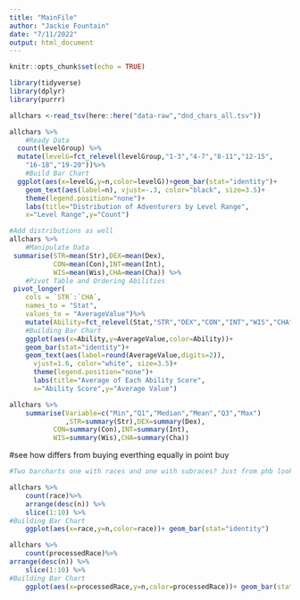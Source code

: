 ```yaml
---
title: "MainFile"
author: "Jackie Fountain"
date: "7/11/2022"
output: html_document
---
```


```r
knitr::opts_chunk$set(echo = TRUE)
```

```r
library(tidyverse)
library(dplyr)
library(purrr)
```

```r
allchars <-read_tsv(here::here("data-raw","dnd_chars_all.tsv"))
```

```r
allchars %>%
    #Ready Data
  count(levelGroup) %>%
  mutate(levelG=fct_relevel(levelGroup,"1-3","4-7","8-11","12-15",
  	"16-18","19-20"))%>%
	#Build Bar Chart
  ggplot(aes(x=levelG,y=n,color=levelG))+geom_bar(stat="identity")+
    geom_text(aes(label=n), vjust=-.3, color="black", size=3.5)+
    theme(legend.position="none")+
	labs(title="Distribution of Adventurers by Level Range",
	x="Level Range",y="Count")
```

```r
#Add distributions as well
allchars %>%
	#Manipulate Data
 summarise(STR=mean(Str),DEX=mean(Dex),
		   CON=mean(Con),INT=mean(Int),
		   WIS=mean(Wis),CHA=mean(Cha)) %>%
	#Pivot Table and Ordering Abilities
 pivot_longer(
    cols = `STR`:`CHA`,
    names_to = "Stat",
    values_to = "AverageValue")%>%
	mutate(Ability=fct_relevel(Stat,"STR","DEX","CON","INT","WIS","CHA"))%>%
	#Building Bar Chart
	ggplot(aes(x=Ability,y=AverageValue,color=Ability))+
	geom_bar(stat="identity")+ 
    geom_text(aes(label=round(AverageValue,digits=2)), 
      vjust=1.6, color="white", size=3.5)+
      theme(legend.position="none")+
	  labs(title="Average of Each Ability Score", 
	  x="Ability Score",y="Average Value")
```
```r
allchars %>%
	summarise(Variable=c("Min","Q1","Median","Mean","Q3","Max")
			  ,STR=summary(Str),DEX=summary(Dex),
		   CON=summary(Con),INT=summary(Int),
		   WIS=summary(Wis),CHA=summary(Cha))

```


#see how differs from buying everthing equally in point buy

```r
#Two barcharts one with races and one with subraces? Just from phb look at expanding or making an other catagory

allchars %>%
	count(race)%>%
    arrange(desc(n)) %>%
    slice(1:10) %>%
#Building Bar Chart
	ggplot(aes(x=race,y=n,color=race))+ geom_bar(stat="identity")

allchars %>%
	count(processedRace)%>%
arrange(desc(n)) %>%
    slice(1:10) %>%
#Building Bar Chart
	ggplot(aes(x=processedRace,y=n,color=processedRace))+ geom_bar(stat="identity")

	
```














